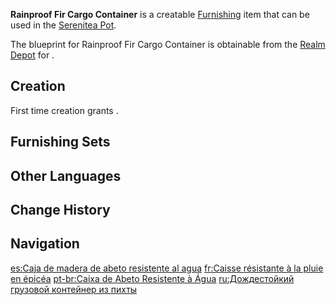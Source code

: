 {{Furnishing Infobox
|id             = 373118
|image          = Item Rainproof Fir Cargo Container.png
|category       = Landscape
|subcategory    = Small Object
|quality        = 3
|adeptal_energy = 60
|load           = 35
|reduced_load   = 24
|description    = A sturdy fir container that has had a waterproof fabric draped over it to keep the inside dry.<br>These containers have sizable capacities and can store large cargo, though this comes at the cost of a shocking weight that will take several people to transport.<br>Some say that some of these containers can be locked on the inside, all the better for workers on the move to hide in and stay safe should they be attacked by monsters.
|blueprint      = Realm Depot
}}
'''Rainproof Fir Cargo Container''' is a creatable [[Furnishing]] item that can be used in the [[Serenitea Pot]].

The blueprint for Rainproof Fir Cargo Container is obtainable from the [[Realm Depot]] for {{Item|Realm Currency|24|x=160}}.

==Creation==
First time creation grants {{Item|Trust|24|x=60}}.
{{Recipe
|type = Creation
|time = 14h
|Fir Wood = 4
|Fabric = 4
|sort = Fir Wood;Fabric
}}

==Furnishing Sets==
{{Craft Usage|type=Furnishing Set}}

==Other Languages==
{{Other Languages
|default_hidden = 1
|en      = Rainproof Fir Cargo Container
|zhs     = 防雨的杉木货箱
|zhs_rm  = Fángyǔ de Shānmù Huòxiāng
|zht     = 防雨的杉木貨箱
|zht_rm  = Fángyǔ de Shānmù Huòxiāng
|ja      = 杉の防雨型貨物箱
|ja_rm   = Sugi no Bou'u-gata Kamotsubako
|ko      = 방수 삼나무 상자
|es      = Caja de madera de abeto resistente al agua
|fr      = Caisse résistante à la pluie en épicéa
|ru      = Дождестойкий грузовой контейнер из пихты
|th      = ตู้ขนส่งสินค้ากันฝน
|th_rm   = 
|vi      = Rương Gỗ Sam Chống Mưa
|de      = Regenfeste Tannen-Frachtkiste
|id      = Kotak Kayu Fir yang Tahan Hujan
|pt      = Caixa de Abeto Resistente à Água
|tr      = Yağmur Geçirmez Köknar Yük Kasası
|it      = Cassa in abete rosso resistente alla pioggia
}}

==Change History==
{{Change History|1.6}}

==Navigation==
{{Furnishing Navbox|exterior}}

[[es:Caja de madera de abeto resistente al agua]]
[[fr:Caisse résistante à la pluie en épicéa]]
[[pt-br:Caixa de Abeto Resistente à Água]]
[[ru:Дождестойкий грузовой контейнер из пихты]]